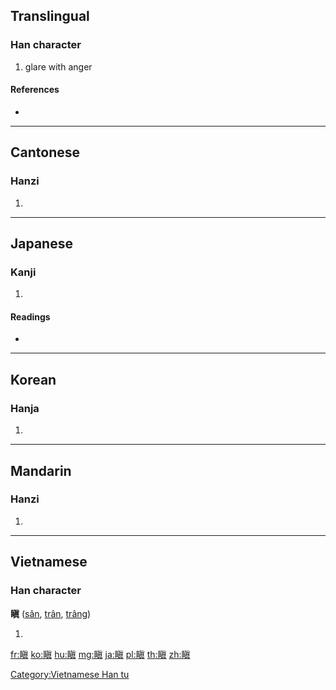 {{character info/new}}
==Translingual==

===Han character===
{{Han char|rn=109|rad=目|as=10|sn=15|four=61081|canj=BUJBC}}

# glare with anger

====References====
* {{Han ref|kx=0814.060|dkj=23568|dj=1228.010|hdz=42505.120|uh=778B|ud=30603|bh=BD51|bd=48465}}

----

==Cantonese==

===Hanzi===
{{yue-hanzi|jyut=can1|y=chan1}}

# {{defn|lang=yue|sort=目10}}

----

==Japanese==

===Kanji===
{{ja-kanji|grade=|rs=目10}}

# {{defn|lang=ja|sort=目10}}

====Readings====
* {{ja-readings|goon=[[しん]] (shin)|kanon=[[しん]] (shin)|kun=[[いからす]] (ikarasu), [[いかる]] (ikaru)|nanori=}}

----

==Korean==

===Hanja===
{{ko-hanja|hangeul=진|eumhun=|rv=jin|mr=chin|y=cin}}

# {{defn|lang=ko|sort=目10}}

----

==Mandarin==

===Hanzi===
{{cmn-hanzi|pin=[[chēn]] ([[chen1]])|wg=ch'en<sup>1</sup>}}

# {{defn|lang=cmn|sort=目10}}

----

==Vietnamese==

===Han character===
'''瞋''' ([[sân]], [[trân]], [[trâng]])

# {{defn|lang=vi}}

[[Category:Vietnamese Han tu]]

[[fr:瞋]]
[[ko:瞋]]
[[hu:瞋]]
[[mg:瞋]]
[[ja:瞋]]
[[pl:瞋]]
[[th:瞋]]
[[zh:瞋]]